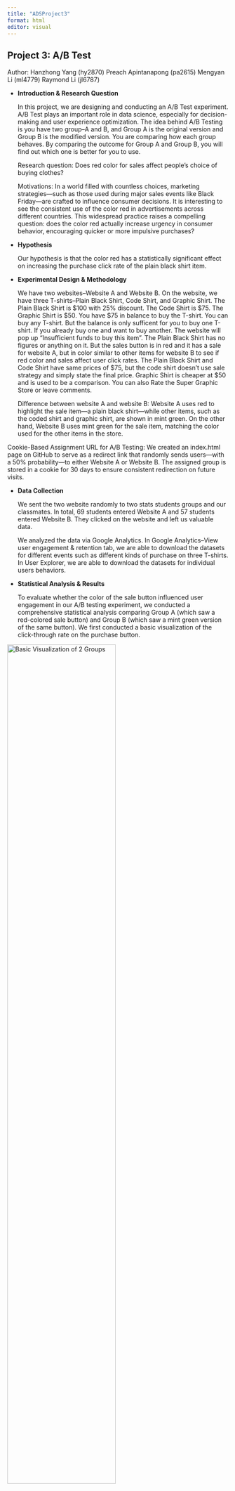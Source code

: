 ```yaml
---
title: "ADSProject3"
format: html
editor: visual
---
```


## Project 3: A/B Test

Author: Hanzhong Yang (hy2870) Preach Apintanapong (pa2615) Mengyan Li (ml4779) Raymond Li (jl6787)

-   **Introduction & Research Question**

    In this project, we are designing and conducting an A/B Test experiment. A/B Test plays an important role in data science, especially for decision-making and user experience optimization. The idea behind A/B Testing is you have two group–A and B, and Group A is the original version and Group B is the modified version. You are comparing how each group behaves. By comparing the outcome for Group A and Group B, you will find out which one is better for you to use.

    Research question: Does red color for sales affect people's choice of buying clothes?

    Motivations: In a world filled with countless choices, marketing strategies—such as those used during major sales events like Black Friday—are crafted to influence consumer decisions. It is interesting to see the consistent use of the color red in advertisements across different countries. This widespread practice raises a compelling question: does the color red actually increase urgency in consumer behavior, encouraging quicker or more impulsive purchases?

-   **Hypothesis**

    Our hypothesis is that the color red has a statistically significant effect on increasing the purchase click rate of the plain black shirt item.\

-   **Experimental Design & Methodology**

    We have two websites–Website A and Website B. On the website, we have three T-shirts--Plain Black Shirt, Code Shirt, and Graphic Shirt. The Plain Black Shirt is \$100 with 25% discount. The Code Shirt is \$75. The Graphic Shirt is \$50. You have \$75 in balance to buy the T-shirt. You can buy any T-shirt. But the balance is only sufficent for you to buy one T-shirt. If you already buy one and want to buy another. The website will pop up "Insufficient funds to buy this item". The Plain Black Shirt has no figures or anything on it. But the sales button is in red and it has a sale for website A, but in color similar to other items for website B to see if red color and sales affect user click rates. The Plain Black Shirt and Code Shirt have same prices of \$75, but the code shirt doesn't use sale strategy and simply state the final price. Graphic Shirt is cheaper at \$50 and is used to be a comparison. You can also Rate the Super Graphic Store or leave comments.

    Difference between website A and website B: Website A uses red to highlight the sale item—a plain black shirt—while other items, such as the coded shirt and graphic shirt, are shown in mint green. On the other hand, Website B uses mint green for the sale item, matching the color used for the other items in the store.

Cookie-Based Assignment URL for A/B Testing: We created an index.html page on GitHub to serve as a redirect link that randomly sends users—with a 50% probability—to either Website A or Website B. The assigned group is stored in a cookie for 30 days to ensure consistent redirection on future visits.

-   **Data Collection**

    We sent the two website randomly to two stats students groups and our classmates. In total, 69 students entered Website A and 57 students entered Website B. They clicked on the website and left us valuable data.

    We analyzed the data via Google Analytics. In Google Analytics–View user engagement & retention tab, we are able to download the datasets for different events such as different kinds of purchase on three T-shirts. In User Explorer, we are able to download the datasets for individual users behaviors.

<!-- -->

-   **Statistical Analysis & Results**

    To evaluate whether the color of the sale button influenced user engagement in our A/B testing experiment, we conducted a comprehensive statistical analysis comparing Group A (which saw a red-colored sale button) and Group B (which saw a mint green version of the same button). We first conducted a basic visualization of the click-through rate on the purchase button.\

![Basic Visualization of 2 Groups](data_ana_pj3_files/figure-html/unnamed-chunk-3-1.png){fig-align="center" width="70%"}\

From the plot above, we observe that Group A users had a slightly higher average number of clicks (0.203) compared to Group B users (0.175). While this suggests a marginal increase in engagement under the red button condition, the visual difference was small and warranted statistical testing to determine its significance.

To assess the statistical validity of this difference, we performed a Welch two-sample t-test, which does not assume equal variances.\

![t-test result](data_ana_pj3_files/t_test_result.png){fig-align="center" width="70%"}\

The test yielded a t-statistic of 0.213 and a p-value of 0.8315. The 95% confidence interval for the mean difference ranged from -0.2275 to 0.2824. Since the p-value far exceeds the typical alpha level of 0.05, we fail to reject the null hypothesis and conclude that the observed difference in click counts between the two groups is not statistically significant.

Next, we transformed the click data into a binary indicator—1 if the user clicked at least once, 0 otherwise—to examine group-level differences in click-through likelihood. We then conducted a chi-square test of independence.

![Chi-square result](data_ana_pj3_files/chi_square.png){fig-align="center" width="70%"}\
The chi-square test returned a statistic close to zero with a p-value of 1.0, indicating no statistically significant association between group assignment and whether a user clicked the sale button. We suspect this may be partially attributed to the low click frequency in both groups.

To account for the small sample size, we conducted a two-sample proportion test. In Group A, 6 out of 69 users clicked the button (≈8.70%), while in Group B, 5 out of 57 users clicked (≈8.77%). The proportion test yielded a p-value of 0.988 and a 95% confidence interval ranging from -0.0998 to 0.0983. These results confirm that there is no statistically significant difference in the proportion of users clicking between the two button color conditions.

Following best practices for small cell counts, we additionally ran a Fisher’s Exact Test.

![Fisher test result](data_ana_pj3_files/fisher.png){fig-align="center" width="70%"}

![Fisher result](data_ana_pj3_files/figure-html/unnamed-chunk-7-1.png){fig-align="center" width="70%"}

This test produced a p-value of 1.0 and an odds ratio of approximately 0.99, with a wide confidence interval. The results reaffirmed previous findings and further supported the conclusion that group assignment had no significant influence on click behavior.

To complement our hypothesis tests with a predictive modeling perspective, we trained an XGBoost binary classifier to predict whether a user clicked the black shirt button based on session-level features recorded from Google Analytics. These features included metrics such as total event count, session duration, engagement rate, and group assignment.\
![XGBoost result](data_ana_pj3_files/figure-html/unnamed-chunk-8-1.png){fig-align="center" width="70%"}\
From the result, we can tell the Average session duration, User engagement, and the Click Number are the top three most important factors. However, the group variable (groupA) has relatively low importance in the model, which is consistent with our earlier statistical tests (t-test, chi-square, and fisher test) showing no significant difference in click rates between Group A and Group B.\

To further interpret our XGBoost model, we generated Partial Dependence Plots (PDP) to investigate one of the most important factors- click_number affects the likelihood of a user clicking the buy button.\
![PDP 1 result](data_ana_pj3_files/figure-html/unnamed-chunk-9-1.png){fig-align="center" width="70%"}\
To explore interaction effects between click_number and group assignment, we also generated a 2D PDP plot: ![PDP 2 result](data_ana_pj3_files/figure-html/unnamed-chunk-9-2.png){fig-align="center" width="70%"}\
The interaction plot shows that for both groups A and B, the predicted probability of purchase remains consistently low regardless of click_number. This pattern confirms that, while click_number plays a role in model prediction individually, its interaction with the group assignment does not lead to significant changes. The group is neither direly related to the clicking sale button, nor does it related to the click number.\

We applied SHAP (SHapley Additive exPlanations) to evaluate the contribution of each feature to the prediction of whether a user clicked the purchase button.

We first generated a local SHAP explanation for a single user:\
![shap 1 result](data_ana_pj3_files/figure-html/unnamed-chunk-10-1.png){fig-align="center" width="70%"}\
This specific user had high user engagement and session counts, which contributed positively toward the predicted probability of clicking the button.

Then, we used the Feature Imp method to compute a global SHAP-like feature importance across all users:\
![shap 2 result](data_ana_pj3_files/figure-html/unnamed-chunk-10-2.png){fig-align="center" width="70%"}\
From this result, we can tell that User engagement and Average session duration are the most important features globally for the model, and the group difference has no contribution towards the clicks for the sale button.\

we visualized the distribution of SHAP values for each feature using violin plots to further explore the feature-level differences between group A and group B. As shown below, certain variables such as click_number, User.engagement, and Engaged.sessions demonstrated noticeable divergence in SHAP contributions between the two groups.\
![shap last result](data_ana_pj3_files/figure-html/unnamed-chunk-12-1.png){fig-align="center" width="70%"}\
For instance, click_number appears to have a wider SHAP range in group B, which means this feature plays a more substantial role in driving prediction shifts for group B. On the other hand, features like Exits and Entrances exhibit nearly flat SHAP distributions for both groups.

-   **Interpretation & Conclusion**

In conclusion, the group difference—namely the use of a red color for the sales button—does not appear to have a statistically significant impact on users' tendency to click the purchase button. Instead, features such as average session duration, user engagement, and click number show stronger predictive power in influencing user behavior.

However, slight variations in SHAP values for user engagement and click number between the two groups suggest that the red color might still have a subtle effect on user interaction. This implies that while the red button alone is not a dominant factor, it may contribute marginally to the overall clicking behavior.\

-   **Challenges & Limitations**

```         
-   Google Analytics data take longer time to update at around 24-48 hours, so we need to wait until we get the data we want.

-   The file google-analytics.html was first designed with a tag event_name "purchase_click" for all shirt items, with different event_label 'Plain Black Shirt (Sale)', 'Code Shirt', and 'Graphic Shirt'. However, we later realized that it was difficult to retreived the data for event_label separately, so we change to incorporate all details in event_name which are 'purchase_click_plain_black_shirt_sale,' 'purchase_click_code_shirt' and 'purchase_click_graphic_shirt'.

-   The cookie-based assignment did not work properly, as a different version of the website would sometimes appear on subsequent clicks, so we added a small delay (100ms) to ensure the cookie is saved before the page redirects.
```

-   **Contribution:**

    Hanzhong Yang (hy2870): Coding for Statistical Analysis,Statistical Analysis, Statistical Results, Report drafting

    Preach Apintanapong (pa2615): Formal website building, Google Analytics building, Report drafting

    Mengyan Li (ml4779): Original website building, User Explorer Building, Report drafting

    Raymond Li (jl6787): Some Coding for Statistical Analysis, Report refining.

-   \*\* Github Link:\*\* https://github.com/My990813/Applied-Data-Science-Project-Three
